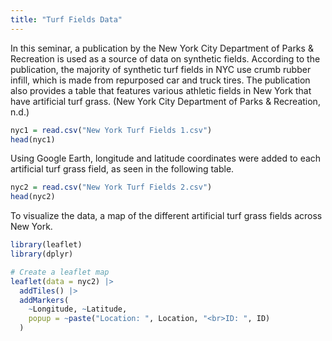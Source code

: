 ```yaml
---
title: "Turf Fields Data"
---
```


In this seminar, a publication by the New York City Department of Parks & Recreation is used as a source of data on synthetic fields. According to the publication, the majority of synthetic turf fields in NYC use crumb rubber infill, which is made from repurposed car and truck tires. The publication also provides a table that features various athletic fields in New York that have artificial turf grass. (New York City Department of Parks & Recreation, n.d.)

```r
nyc1 = read.csv("New York Turf Fields 1.csv")
head(nyc1)
```

Using Google Earth, longitude and latitude coordinates were added to each artificial turf grass field, as seen in the following table.

```r
nyc2 = read.csv("New York Turf Fields 2.csv")
head(nyc2)
```

To visualize the data, a map of the different artificial turf grass fields across New York.

```r
library(leaflet)
library(dplyr)

# Create a leaflet map
leaflet(data = nyc2) |>
  addTiles() |>
  addMarkers(
    ~Longitude, ~Latitude,
    popup = ~paste("Location: ", Location, "<br>ID: ", ID)
  )
```
